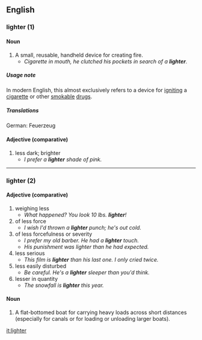 == English ==
=== lighter (1) ===

==== Noun ====

# A small, reusable, handheld device for creating fire.
#* ''Cigarette in mouth, he clutched his pockets in search of a '''lighter'''.''

===== Usage note =====

In modern English, this almost exclusively refers to a device for [[ignite|igniting]] a [[cigarette]] or other [[smokable]] [[drug|drugs]].

===== Translations =====
German: Feuerzeug

==== Adjective (comparative) ====

# less dark; brighter
#* ''I prefer a '''lighter''' shade of pink.''


-----

=== lighter (2) ===

==== Adjective (comparative) ====

# weighing less
#* ''What happened?  You look 10 lbs. '''lighter'''!''
# of less force
#* ''I wish I'd thrown a '''lighter''' punch; he's out cold.''
# of less forcefulness or severity
#* ''I prefer my old barber.  He had a '''lighter''' touch.''
#* ''His punishment was lighter than he had expected.''
# less serious
#* ''This film is '''lighter''' than his last one.  I only cried twice.''
# less easily disturbed
#* ''Be careful.  He's a '''lighter''' sleeper than you'd think.''
# lesser in quantity
#* ''The snowfall is '''lighter''' this year.''

==== Noun ====

# A flat-bottomed boat for carrying heavy loads across short distances (especially for canals or for loading or unloading larger boats).

[[it:lighter]]